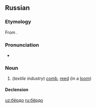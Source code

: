 ==Russian==
{{wikipedia|lang=ru}}

===Etymology===
From {{etyl|sla-pro|ru}} {{m|sla-pro|*bьrdo}}.

===Pronunciation===
* {{IPA|/ˈbʲɵrdə/|lang=ru}}

===Noun===
{{ru-noun|бёрдо|n}}

#(''textile industry'') [[comb]], [[reed]] (in a [[loom]])

====Declension====
{{ru-noun-table|1|бёрд|о}}

[[uz:бёрдо]]
[[ru:бёрдо]]